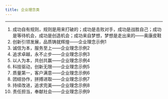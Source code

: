 ---
title: 企业理念类
---

---

1. 成功自有规则，规则是用来打破的；成功是击败对手，成功是战胜自己；成功是等待机会，成功是创造机会；成功来自梦想，梦想是走出来的——奥康皮鞋
2. 创新引领发展，品质铸就辉煌——企业理念示例1
3. 诚信为本，服务至上——企业理念示例2
4. 追求卓越，永不止步——企业理念示例3
5. 以人为本，共创共赢——企业理念示例4
6. 科技驱动，创新无限——企业理念示例5
7. 质量第一，客户满意——企业理念示例6
8. 团结协作，拼搏进取——企业理念示例7
9. 持续改进，追求完美——企业理念示例8
10. 责任担当，奉献社会——企业理念示例9